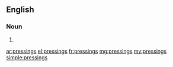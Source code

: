 ==English==

===Noun===
{{head|en|plural}}

# {{plural of|pressing|lang=en}}

[[ar:pressings]]
[[el:pressings]]
[[fr:pressings]]
[[mg:pressings]]
[[my:pressings]]
[[simple:pressings]]